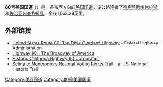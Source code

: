 '''80号美国国道'''（{{lang-en|U.S. Route 80}}）是一条东西方向的[[美国国道|美国国道]]。该公路连接了[[德克萨斯州|德克萨斯州]][[达拉斯|达拉斯]]和[[佐治亚州|佐治亚州]][[查塔姆縣_(喬治亞州)|查特姆县]]，全长1,032.28英里。

== 外部链接 ==
*[http://www.fhwa.dot.gov/infrastructure/us80.htm United States Route 80: The Dixie Overland Highway]{{Wayback|url=http://www.fhwa.dot.gov/infrastructure/us80.htm |date=20130521161911 }} - Federal Highway Administration
*[https://web.archive.org/web/20090617055412/http://www.bygonebyways.com/Highway%2080.htm Highway 80 - The Broadway of America]
*[http://www.oldhighway80.com/ Historic California Highway 80 Corporation]{{Wayback|url=http://www.oldhighway80.com/ |date=20141218051209 }}
*[http://www.nps.gov/semo/index.htm Selma to Montgomery National Voting Rights Trail]{{Wayback|url=http://www.nps.gov/semo/index.htm |date=20141227151313 }} - a U.S. National Historic Trail
{{美国国道}}
[[Category:美國國道|Category:美國國道]]
[[Category:80号美国国道|Category:80号美国国道]]
